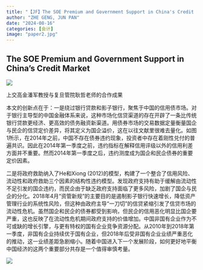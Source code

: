 ```yaml
---
title: "【JF】The SOE Premium and Government Support in China's Credit Market"
author: "ZHE GENG, JUN PAN"
date: "2024-08-16"
categories: [会计]
image: "paper2.jpg"
---
```


## The SOE Premium and Government Support in China's Credit Market

![](https://raw.githubusercontent.com/liyuanaa/my-images/main/img/20240816-1.png)

:::{#hero-heading}

上交高金潘军教授与复旦管院耿哲老师的合作成果

本文的创新点在于：一是绕过银行贷款和影子银行，聚焦于中国的信用债市场。对于银行主导型的中国金融体系来说，这种市场化信贷渠道的存在开辟了一条比传统银行贷款更经济、更高效的债务融资新渠道。用债券市场的交易数据定量衡量国企与民企的信贷定价差异，将其定义为国企溢价，这在以往文献里很难去量化。如图1所示，在2014年之前，中国不存在债券违约现象，投资者中存在着刚性兑付的普遍共识。因此在2014年第一季度之前，违约指标在解释信用评级以外的信用利差方面并不重要。然而2014年第一季度之后，违约测度成为国企和民企债券的重要定价因素。

二是将政府救助纳入了He和Xiong (2012)的模型，构建了一个整合了信用风险、流动性和政府救助三个因素的结构性违约模型。发现政府支持有助于缓解由流动性不足引发的国企违约，而民企由于缺乏政府支持面临了更多风险，加剧了国企与民企的分化。2018年4月“资管新规”的主要目的是遏制影子银行快速增长，降低资产管理行业的系统性风险，但这种由政府主导“一刀切”的信贷紧缩引发了信贷市场的流动性危机。虽然国企和民企的债券都受到影响，但民企的信用恶化明显比国企要严重，这也反映了在流动性危机期间政府支持的价值增加。中国非国有企业作为不可或缺的增长引擎，与更有特权的国有企业竞争资源分配。从2010年到2018年第一季度，非国有企业持续优于国有企业，但2018年后受非国有企业业绩严重恶化的推动，这一业绩差距急剧缩小。随着中国进入下一个发展阶段，如何更好地平衡中国经济的这两个重要部分共存是一个值得审慎考量。

:::

![](https://raw.githubusercontent.com/liyuanaa/my-images/main/img/20240816-2.png)
